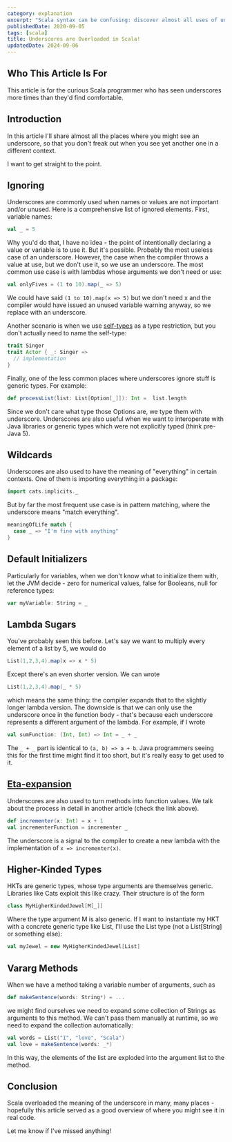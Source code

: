 ```yaml
---
category: explanation
excerpt: "Scala syntax can be confusing: discover almost all uses of underscores and why understanding their inconsistent philosophy is worthwhile"
publishedDate: 2020-09-05
tags: [scala]
title: Underscores are Overloaded in Scala!
updatedDate: 2024-09-06
---
```


## Who This Article Is For

This article is for the curious Scala programmer who has seen underscores more times than they'd find comfortable.

## Introduction

In this article I'll share almost all the places where you might see an underscore, so that you don't freak out when you see yet another one in a different context.

I want to get straight to the point.

## Ignoring

Underscores are commonly used when names or values are not important and/or unused. Here is a comprehensive list of ignored elements. First, variable names:

```scala
val _ = 5
```

Why you'd do that, I have no idea - the point of intentionally declaring a value or variable is to use it. But it's possible. Probably the most useless case of an underscore. However, the case when the compiler throws a value at use, but we don't use it, so we use an underscore. The most common use case is with lambdas whose arguments we don't need or use:

```scala
val onlyFives = (1 to 10).map(_ => 5)
```

We could have said `(1 to 10).map(x => 5)` but we don't need x and the compiler would have issued an unused variable warning anyway, so we replace with an underscore.

Another scenario is when we use [self-types](/articles/self-types-in-scala-overview) as a type restriction, but you don't actually need to name the self-type:

```scala
trait Singer
trait Actor { _: Singer =>
  // implementation
}
```

Finally, one of the less common places where underscores ignore stuff is generic types. For example:

```scala
def processList(list: List[Option[_]]): Int =  list.length
```

Since we don't care what type those Options are, we type them with underscore. Underscores are also useful when we want to interoperate with Java libraries or generic types which were not explicitly typed (think pre-Java 5).

## Wildcards

Underscores are also used to have the meaning of "everything" in certain contexts. One of them is importing everything in a package:

```scala
import cats.implicits._
```

But by far the most frequent use case is in pattern matching, where the underscore means "match everything".

```scala
meaningOfLife match {
  case _ => "I'm fine with anything"
}
```

## Default Initializers

Particularly for variables, when we don't know what to initialize them with, let the JVM decide - zero for numerical values, false for Booleans, null for reference types:

```scala
var myVariable: String = _
```

## Lambda Sugars

You've probably seen this before. Let's say we want to multiply every element of a list by 5, we would do

```scala
List(1,2,3,4).map(x => x * 5)
```

Except there's an even shorter version. We can wrote

```scala
List(1,2,3,4).map(_ * 5)
```

which means the same thing: the compiler expands that to the slightly longer lambda version. The downside is that we can only use the underscore once in the function body - that's because each underscore represents a different argument of the lambda. For example, if I wrote

```scala
val sumFunction: (Int, Int) => Int = _ + _
```

The `_ + _` part is identical to `(a, b) => a + b`. Java programmers seeing this for the first time might find it too short, but it's really easy to get used to it.

## [Eta-expansion](/articles/eta-expansion-and-partially-applied-functions-in-scala)

Underscores are also used to turn methods into function values. We talk about the process in detail in another article (check the link above).

```scala
def incrementer(x: Int) = x + 1
val incrementerFunction = incrementer _
```

The underscore is a signal to the compiler to create a new lambda with the implementation of `x => incrementer(x)`.

## Higher-Kinded Types

HKTs are generic types, whose type arguments are themselves generic. Libraries like Cats exploit this like crazy. Their structure is of the form

```scala
class MyHigherKindedJewel[M[_]]
```

Where the type argument M is also generic. If I want to instantiate my HKT with a concrete generic type like List, I'll use the List type (not a List[String] or something else):

```scala
val myJewel = new MyHigherKindedJewel[List]
```

## Vararg Methods

When we have a method taking a variable number of arguments, such as

```scala
def makeSentence(words: String*) = ...
```

we might find ourselves we need to expand some collection of Strings as arguments to this method. We can't pass them manually at runtime, so we need to expand the collection automatically:

```scala
val words = List("I", "love", "Scala")
val love = makeSentence(words: _*)
```

In this way, the elements of the list are exploded into the argument list to the method.

## Conclusion

Scala overloaded the meaning of the underscore in many, many places - hopefully this article served as a good overview of where you might see it in real code.

Let me know if I've missed anything!
